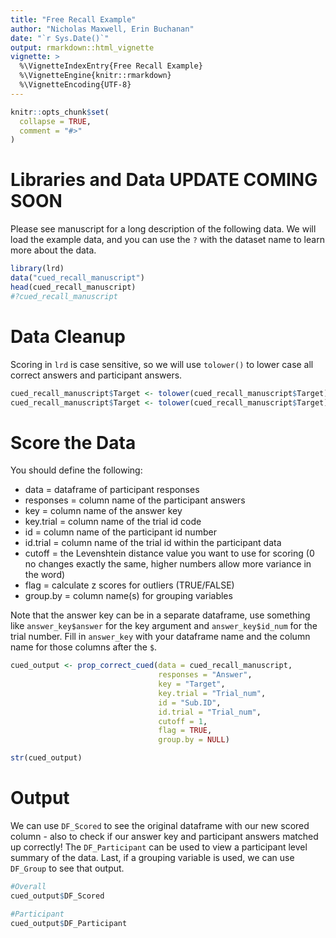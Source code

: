 ```yaml
---
title: "Free Recall Example"
author: "Nicholas Maxwell, Erin Buchanan"
date: "`r Sys.Date()`"
output: rmarkdown::html_vignette
vignette: >
  %\VignetteIndexEntry{Free Recall Example}
  %\VignetteEngine{knitr::rmarkdown}
  %\VignetteEncoding{UTF-8}
---
```


```r
knitr::opts_chunk$set(
  collapse = TRUE,
  comment = "#>"
)
```

# Libraries and Data UPDATE COMING SOON

Please see manuscript for a long description of the following data. We will load the example data, and you can use the `?` with the dataset name to learn more about the data.  

```r
library(lrd)
data("cued_recall_manuscript")
head(cued_recall_manuscript)
#?cued_recall_manuscript
```

# Data Cleanup

Scoring in `lrd` is case sensitive, so we will use `tolower()` to lower case all correct answers and participant answers. 

```r
cued_recall_manuscript$Target <- tolower(cued_recall_manuscript$Target)
cued_recall_manuscript$Target <- tolower(cued_recall_manuscript$Target)
```

# Score the Data

You should define the following:

- data = dataframe of participant responses
- responses = column name of the participant answers
- key = column name of the answer key
- key.trial = column name of the trial id code
- id = column name of the participant id number
- id.trial = column name of the trial id within the participant data
- cutoff = the Levenshtein distance value you want to use for scoring (0 no changes exactly the same, higher numbers allow more variance in the word)
- flag = calculate z scores for outliers (TRUE/FALSE)
- group.by = column name(s) for grouping variables

Note that the answer key can be in a separate dataframe, use something like  `answer_key$answer` for the key argument and `answer_key$id_num` for the trial number. Fill in `answer_key` with your dataframe name and the column name for those columns after the `$`. 

```r
cued_output <- prop_correct_cued(data = cued_recall_manuscript,
                                 responses = "Answer",
                                 key = "Target",
                                 key.trial = "Trial_num",
                                 id = "Sub.ID",
                                 id.trial = "Trial_num",
                                 cutoff = 1,
                                 flag = TRUE,
                                 group.by = NULL)

str(cued_output)
```

# Output

We can use `DF_Scored` to see the original dataframe with our new scored column - also to check if our answer key and participant answers matched up correctly! The `DF_Participant` can be used to view a participant level summary of the data. Last, if a grouping variable is used, we can use `DF_Group` to see that output. 

```r
#Overall
cued_output$DF_Scored

#Participant
cued_output$DF_Participant
```


